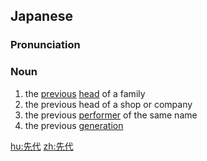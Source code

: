 ==Japanese==
{{ja-kanjitab|せん|だい|yomi=on}}

===Pronunciation===
{{ja-pron|せんだい|y=on}}

===Noun===
{{ja-noun|せんだい}}

# the [[previous]] [[head]] of a family
# the previous head of a shop or company
# the previous [[performer]] of the same name
# the previous [[generation]]

[[hu:先代]]
[[zh:先代]]